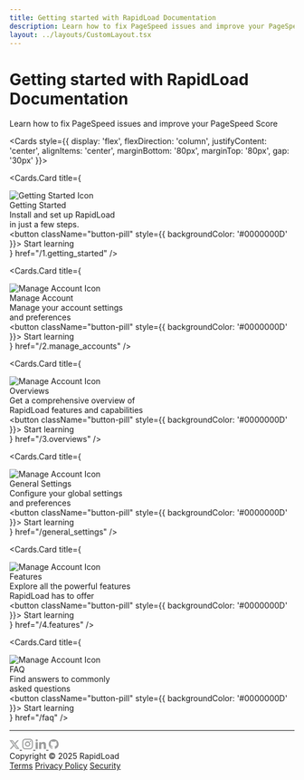 ```yaml
---
title: Getting started with RapidLoad Documentation
description: Learn how to fix PageSpeed issues and improve your PageSpeed Score
layout: ../layouts/CustomLayout.tsx
---
```



<style jsx global>{`
  
  @import url('https://fonts.googleapis.com/css2?family=Manrope:wght@200..800&display=swap');
  
  body {
    width: 100% !important;
    margin: 0 !important;
    padding: 0 !important;
  }

  .hero-section {
    background-image: url('/images/homepage/herobg.png');
    background-size: cover;
    background-position: center;
    display: flex;
    justify-content: center;
    align-items: center;
    min-height: 50vh;
    position: relative;
    margin-bottom: 40px;
    padding: 40px 0;
    overflow: hidden;
  }

  .hero-description-2 {
    color: #fff;
    font-family: 'Manrope';
    font-size: 16px;
    font-weight: 400;
    line-height: 1.5;
  }

  .nextra-cards .nextra-card {
    width: 350px !important;
    height: 310px !important;
    padding: 15px !important;
    border: none !important;
    border-radius: 28px !important;
    padding-right: 10px !important;
    display: flex !important;
    flex-direction: column !important;
    justify-content: center !important;
    align-items: left !important;
  }

  .nextra-card .button-pill {
    font-family: 'Manrope' !important;
    margin-top: 20px !important;
    border: none !important;
    border-radius: 10px !important;
    padding: 10px 20px !important;
    font-size: 16px !important;
    font-weight: bold !important;
    cursor: pointer !important;
    border: 0.5px solid #00000033 !important;
  }

  .card-description {
    font-size: 16px !important;
    color: #000 !important;
    margin-top: 12px !important;
    font-family: 'Manrope' !important;
    font-weight: 400 !important;
    line-height: 1.5 !important;
  }

  .card-title {
    font-size: 26px !important;
    font-weight: bold !important;
    color: black !important;
    font-family: 'Cal Sans' !important;
  }

  .card-img{
    width: 50px !important;
    height: 50px !important;
    margin-right: 10px !important;
  }

  .nextra-cards .nextra-card[href="/1.getting_started"] {
    background-color: #FDFCDC !important;
  }

  .nextra-cards .nextra-card[href="/2.manage_accounts"] {
    background-color: #FED9B7 !important;
  }
  .nextra-cards .nextra-card[href="/3.overviews"] {
    background-color: #D8F3DC !important;
  }
  .nextra-cards .nextra-card[href="/4.features"] {
    background-color: #F7E1D7 !important;
  }
  .nextra-cards .nextra-card[href="/faq"] {
    background-color: #F7D6E0 !important;
  }
  .nextra-cards .nextra-card[href="/general_settings"] {
    background-color: #DDDDFF !important;
  }
  
  .custom-search,
  .nextra-search {
    display: none;
  }

  .footer {
    font-family: 'Manrope';
    color: #000;
    display: flex;
    flex-direction: row;
    justify-content: space-between;
    align-items: center;
    padding: 20px 0px;
    text-align: center;
  }

  @media (max-width: 600px) {
    .nextra-cards .nextra-card {
      flex: 0 0 90%; // 1 card per row on small screens
    }

    .hero-section h1{
    font-size: 30px !important;
    line-height: 1.2 !important;
    }
    
    .hero-description-2{
    line-height:1.2 !important;
    }

    .footer {
      flex-direction: column; // Stack items vertically on small screens
      align-items: center; // Center align items
      width: 100%; // Full width on small screens
    }
    
    .footer div {
      margin: 10px 0; // Add margin for spacing
    }
  }
  
  @media (min-width: 601px) and (max-width: 900px) {
    .nextra-cards .nextra-card {
      flex: 0 0 48%; // 2 cards per row on medium screens
    }
  }
  
  @media (min-width: 901px) {
    .nextra-cards .nextra-card {
      flex: 0 0 30%; // 3 cards per row on large screens
    }
  }

`}</style>

<div className="hero-section" style={{ width: '100%', margin: '0', padding: '0', position: 'relative' }}>
  <div style={{ 
    position: 'absolute',
    top: '50%',
    left: '50%',
    transform: 'translate(-50%, -50%)',
    zIndex: 1,
    width: '100%'
  }}>
    <div style={{ textAlign: 'center' }}>
      <h1 style={{ 
        fontSize: '40px',
        fontWeight: 'bold',
        marginBottom: '1rem',
        color: 'white',
        fontFamily: 'Cal Sans'
      }}>Getting started with RapidLoad Documentation</h1>
      <p className="hero-description-2">Learn how to fix PageSpeed issues and improve your PageSpeed Score</p>
    </div>
  </div>
</div>

<Cards style={{ display: 'flex', flexDirection: 'column', justifyContent: 'center', alignItems: 'center', marginBottom: '80px', marginTop: '80px', gap: '30px' }}>
  
  <div style={{ display: 'flex', flexDirection: 'row', justifyContent: 'center', alignItems: 'center', gap: '30px', flexWrap: 'wrap' }}>
  
  <Cards.Card
    title={
      <div>
         <img src="/images/homepage/get-start-icon.png" alt="Getting Started Icon" className="card-img" />
         <div className="card-title">
          Getting Started
        </div>
        <div className="card-description">
          Install and set up RapidLoad  <br/>
          in just a few steps.
        </div>
        <button className="button-pill" style={{ backgroundColor: '#0000000D' }}>
          Start learning
        </button>
      </div>
    }
    href="/1.getting_started"
  />

  <Cards.Card
    title={
      <div>
         <img src="/images/homepage/manage-account.png" alt="Manage Account Icon" className="card-img" />
         <div className="card-title">
          Manage Account
        </div>
        <div className="card-description">
          Manage your account settings<br />
          and preferences
        </div>
        <button className="button-pill" style={{ backgroundColor: '#0000000D' }}>
          Start learning
        </button>
      </div>
    }
    href="/2.manage_accounts"
  />

  <Cards.Card
    title={
      <div>
         <img src="/images/homepage/overview.png" alt="Manage Account Icon" className="card-img" />
         <div className="card-title">
          Overviews
        </div>
        <div className="card-description">
          Get a comprehensive overview of <br />
          RapidLoad features and capabilities
        </div>
        <button className="button-pill" style={{ backgroundColor: '#0000000D' }}>
          Start learning
        </button>
      </div>
    }
    href="/3.overviews"
  />
  </div>

  <div style={{ display: 'flex', flexDirection: 'row', justifyContent: 'center', alignItems: 'center', gap: '30px', flexWrap: 'wrap' }}>
  
  <Cards.Card
    title={
       <div>
         <img src="/images/homepage/gen-settings.png" alt="Manage Account Icon" className="card-img" />
         <div className="card-title">
          General Settings
        </div>
        <div className="card-description">
         Configure your global settings <br />
         and preferences
        </div>
        <button className="button-pill" style={{ backgroundColor: '#0000000D' }}>
          Start learning
        </button>
      </div>
    }
    href="/general_settings"
  />

  <Cards.Card
    title={
       <div>
         <img src="/images/homepage/features.png" alt="Manage Account Icon" className="card-img" />
         <div className="card-title">
          Features
        </div>
        <div className="card-description">
         Explore all the powerful features<br />
         RapidLoad has to offer
        </div>
        <button className="button-pill" style={{ backgroundColor: '#0000000D' }}>
          Start learning
        </button>
      </div>
    }
    href="/4.features"
  />

  <Cards.Card
    title={
       <div>
         <img src="/images/homepage/faq.png" alt="Manage Account Icon" className="card-img" />
         <div className="card-title">
          FAQ
        </div>
        <div className="card-description">
         Find answers to commonly <br />
         asked questions
        </div>
        <button className="button-pill" style={{ backgroundColor: '#0000000D' }}>
          Start learning
        </button>
      </div>
    }
    href="/faq"
  />
  </div>
</Cards>

<hr style={{ width: '75%', border: '1px solid #DEDEDE', margin: '20px auto' }} />

<div className="footer" style={{ width:'75%', margin: '0 auto' }}>
  <div style={{ display: 'flex', flexDirection: 'row', justifyContent: 'center', alignItems: 'center' }}>
    <a href="#" style={{ color: '#fff', margin: '0 10px' }}>
    <svg width="18" height="17" viewBox="0 0 18 17" fill="none" xmlns="http://www.w3.org/2000/svg">
      <path d="M13.8836 0.791809H16.5875L10.6815 7.32613L17.6299 16.218H12.19L7.92906 10.8241L3.05328 16.218H0.348191L6.66521 9.22833L0 0.791809H5.57877L9.4298 5.72074L13.8836 0.791809ZM12.936 14.652H14.4345L4.76338 2.27591H3.15686L12.936 14.652Z" fill="#08090A" fill-opacity="0.4"/>
    </svg>
    </a>
    <a href="#" style={{ color: '#fff', margin: '0 10px' }}>
    <svg width="20" height="19" viewBox="0 0 20 19" fill="none" xmlns="http://www.w3.org/2000/svg">
      <path d="M6.0621 0.138977H13.9295C16.9265 0.138977 19.3617 2.57411 19.3617 5.5712V13.4385C19.3617 14.8793 18.7893 16.261 17.7706 17.2797C16.7519 18.2984 15.3702 18.8708 13.9295 18.8708H6.0621C3.06502 18.8708 0.629883 16.4356 0.629883 13.4385V5.5712C0.629883 4.13048 1.2022 2.74878 2.22094 1.73004C3.23968 0.711299 4.62139 0.138977 6.0621 0.138977ZM5.87478 2.01216C4.98055 2.01216 4.12294 2.36739 3.49062 2.99971C2.8583 3.63203 2.50306 4.48964 2.50306 5.38388V13.6259C2.50306 15.4897 4.01097 16.9976 5.87478 16.9976H14.1168C15.011 16.9976 15.8686 16.6424 16.5009 16.01C17.1333 15.3777 17.4885 14.5201 17.4885 13.6259V5.38388C17.4885 3.52006 15.9806 2.01216 14.1168 2.01216H5.87478ZM14.9129 3.41704C15.2234 3.41704 15.5212 3.54039 15.7407 3.75994C15.9603 3.9795 16.0836 4.27728 16.0836 4.58778C16.0836 4.89828 15.9603 5.19606 15.7407 5.41561C15.5212 5.63517 15.2234 5.75851 14.9129 5.75851C14.6024 5.75851 14.3046 5.63517 14.085 5.41561C13.8655 5.19606 13.7421 4.89828 13.7421 4.58778C13.7421 4.27728 13.8655 3.9795 14.085 3.75994C14.3046 3.54039 14.6024 3.41704 14.9129 3.41704ZM9.99578 4.82192C11.2378 4.82192 12.4289 5.3153 13.3071 6.19353C14.1853 7.07175 14.6787 8.26288 14.6787 9.50487C14.6787 10.7469 14.1853 11.938 13.3071 12.8162C12.4289 13.6944 11.2378 14.1878 9.99578 14.1878C8.75378 14.1878 7.56266 13.6944 6.68443 12.8162C5.80621 11.938 5.31283 10.7469 5.31283 9.50487C5.31283 8.26288 5.80621 7.07175 6.68443 6.19353C7.56266 5.3153 8.75378 4.82192 9.99578 4.82192ZM9.99578 6.6951C9.25058 6.6951 8.5359 6.99113 8.00897 7.51806C7.48204 8.045 7.18601 8.75967 7.18601 9.50487C7.18601 10.2501 7.48204 10.9647 8.00897 11.4917C8.5359 12.0186 9.25058 12.3146 9.99578 12.3146C10.741 12.3146 11.4556 12.0186 11.9826 11.4917C12.5095 10.9647 12.8055 10.2501 12.8055 9.50487C12.8055 8.75967 12.5095 8.045 11.9826 7.51806C11.4556 6.99113 10.741 6.6951 9.99578 6.6951Z" fill="#08090A" fill-opacity="0.4"/>
    </svg>
    </a>
    <a href="#" style={{ color: '#fff', margin: '0 10px' }}><svg width="19" height="19" viewBox="0 0 19 19" fill="none" xmlns="http://www.w3.org/2000/svg">
<path d="M4.01538 2.79368C4.01513 3.30223 3.81286 3.78985 3.45309 4.14927C3.09331 4.50868 2.60549 4.71046 2.09694 4.71021C1.58839 4.70995 1.10078 4.50769 0.741359 4.14791C0.381942 3.78813 0.180166 3.30031 0.18042 2.79177C0.180674 2.28322 0.382938 1.7956 0.742715 1.43618C1.10249 1.07677 1.59031 0.87499 2.09886 0.875244C2.60741 0.875499 3.09502 1.07776 3.45444 1.43754C3.81386 1.79732 4.01564 2.28514 4.01538 2.79368ZM4.07291 6.1301H0.237945V18.1335H4.07291V6.1301ZM10.1321 6.1301H6.31636V18.1335H10.0938V11.8346C10.0938 8.32562 14.667 7.99964 14.667 11.8346V18.1335H18.454V10.5307C18.454 4.61529 11.6853 4.8358 10.0938 7.74078L10.1321 6.1301Z" fill="#08090A" fill-opacity="0.4"/>
</svg>
</a>
    <a href="#" style={{ color: '#fff', margin: '0 10px' }}><svg width="18" height="19" viewBox="0 0 18 19" fill="none" xmlns="http://www.w3.org/2000/svg">
<path d="M9.14465 0.949585C4.29753 0.949585 0.371582 4.87773 0.371582 9.72266C0.371582 13.5996 2.88507 16.8873 6.37017 18.0461C6.80882 18.1287 6.96966 17.8575 6.96966 17.6243C6.96966 17.4159 6.96235 16.8639 6.9587 16.1328C4.51832 16.6622 4.00363 14.9558 4.00363 14.9558C3.60446 13.9432 3.02763 13.6727 3.02763 13.6727C2.23294 13.1288 3.08904 13.1398 3.08904 13.1398C3.97 13.2012 4.43278 14.0434 4.43278 14.0434C5.21505 15.3849 6.48641 14.9975 6.98794 14.773C7.0669 14.2057 7.2928 13.8189 7.54357 13.5996C5.59522 13.3803 3.54743 12.6258 3.54743 9.26426C3.54743 8.30654 3.88739 7.52427 4.45033 6.91016C4.35163 6.68864 4.05554 5.79671 4.52709 4.58822C4.52709 4.58822 5.26184 4.35281 6.93969 5.48746C7.64153 5.29226 8.38725 5.19575 9.13296 5.19136C9.87867 5.19575 10.6244 5.29226 11.3262 5.48746C12.9931 4.35281 13.7279 4.58822 13.7279 4.58822C14.1994 5.79671 13.9033 6.68864 13.8156 6.91016C14.3749 7.52427 14.7148 8.30654 14.7148 9.26426C14.7148 12.6346 12.6641 13.3766 10.7121 13.5923C11.0192 13.8555 11.3043 14.3936 11.3043 15.2153C11.3043 16.3895 11.2933 17.3326 11.2933 17.6177C11.2933 17.848 11.4469 18.1221 11.8965 18.0344C15.4064 16.8837 17.9177 13.5938 17.9177 9.72266C17.9177 4.87773 13.9896 0.949585 9.14465 0.949585Z" fill="#08090A" fill-opacity="0.4"/>
</svg>
</a>
  </div>
  
  <div>
    <span>Copyright © 2025 RapidLoad</span>
  </div>
  
  <div style={{ display: 'flex', flexDirection: 'row', alignItems: 'center', gap: '10px' }}>
    <a href="#" style={{ margin: '5px 0' }}>Terms</a>
    <a href="#" style={{ margin: '5px 0' }}>Privacy Policy</a>
    <a href="#" style={{ margin: '5px 0' }}>Security</a>
  </div>

</div>


